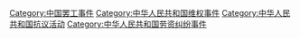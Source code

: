 {{Catmore}}

[[Category:中国罢工事件|Category:中国罢工事件]]
[[Category:中华人民共和国维权事件|Category:中华人民共和国维权事件]]
[[Category:中华人民共和国抗议活动|Category:中华人民共和国抗议活动]]
[[Category:中华人民共和国劳资纠纷事件|Category:中华人民共和国劳资纠纷事件]]